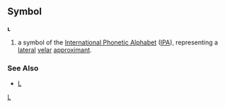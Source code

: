 ==Symbol==
'''ʟ'''

#a symbol of the [[International Phonetic Alphabet]] ([[IPA]]), representing a [[lateral]] [[velar]] [[approximant]].
===See Also===
*[[L]]
[[Category:IPA symbols|L]]